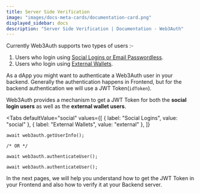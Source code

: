 ```yaml
---
title: Server Side Verification
image: "images/docs-meta-cards/documentation-card.png"
displayed_sidebar: docs
description: "Server Side Verification | Documentation - Web3Auth"
---
```



Currently Web3Auth supports two types of users :-

1. Users who login using [Social Logins or Email Passwordless](./social-login-users).
2. Users who login using [External Wallets](./external-wallets).

As a dApp you might want to authenticate a Web3Auth user in your backend. Generally the authentication happens in Frontend, but for the backend
authentication we will use a JWT Token(`idToken`).

Web3Auth provides a mechanism to get a JWT Token for both the **social login users** as well as the **external wallet users**.

<Tabs
  defaultValue="social"
  values={[
    { label: "Social Logins", value: "social" },
    { label: "External Wallets", value: "external" },
  ]}
>

<TabItem value="social">

```tsx
await web3auth.getUserInfo();

/* OR */

await web3auth.authenticateUser();
```

</TabItem>
<TabItem value="external">

```tsx
await web3auth.authenticateUser();
```

</TabItem>
</Tabs>

In the next pages, we will help you understand how to get the JWT Token in your Frontend and also how to verify it at your Backend server.
